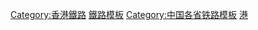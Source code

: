 {{Catnav|頁面分類|地理|地理模板|交通模板|鐵路模板}}
{{Catnav|頁面分類|人类社会|交通|交通模板|鐵路模板}}
{{shortcut|CAT:HKRT}}

[[Category:香港鐵路|Category:香港鐵路]]
[[Category:香港交通模板|鐵路模板]]
[[Category:中国各省铁路模板|Category:中国各省铁路模板]]
[[Category:中国城市轨道交通模板|港]]